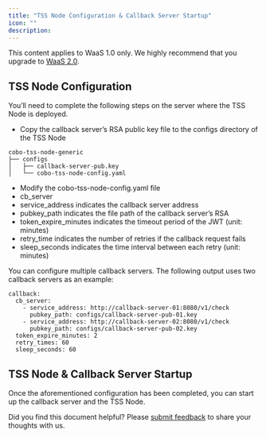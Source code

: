 ```yaml
---
title: "TSS Node Configuration & Callback Server Startup"
icon: ""
description:
---
```

<Note>This content applies to WaaS 1.0 only. We highly recommend that you upgrade to [WaaS 2.0](/v2/guides/overview/introduction).</Note>

## TSS Node Configuration



You’ll need to complete the following steps on the server where the TSS Node is deployed.



* Copy the callback server’s RSA public key file to the configs directory of the TSS Node

```
cobo-tss-node-generic
├── configs
│   ├── callback-server-pub.key
│   └── cobo-tss-node-config.yaml
```



* Modify the cobo-tss-node-config.yaml file
* cb\_server
* service\_address indicates the callback server address
* pubkey\_path indicates the file path of the callback server’s RSA&#x20;
* token\_expire\_minutes indicates the timeout period of the JWT (unit: minutes)&#x20;
* retry\_time indicates the number of retries if the callback request fails
* sleep\_seconds indicates the time interval between each retry (unit: minutes)



You can configure multiple callback servers. The following output uses two callback servers as an example:

```
callback:
  cb_server:
    - service_address: http://callback-server-01:8080/v1/check
      pubkey_path: configs/callback-server-pub-01.key
    - service_address: http://callback-server-02:8080/v1/check
      pubkey_path: configs/callback-server-pub-02.key
  token_expire_minutes: 2
  retry_times: 60
  sleep_seconds: 60
```



## TSS Node & Callback Server Startup



Once the aforementioned configuration has been completed, you can start up the callback server and the TSS Node.&#x20;

<Tip>Did you find this document helpful? Please [submit feedback](https://forms.zohopublic.com/cobo/form/DocumentFeedbackForm/formperma/QvLOhxJv1_JMsJ-1dleZ8Itb_7rzN-LtgvsDdxosoVI) to share your thoughts with us.</Tip>
